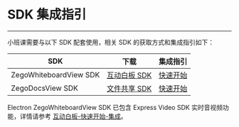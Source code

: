 # SDK 集成指引
---

小班课需要与以下 SDK 配套使用，相关 SDK 的获取方式和集成指引如下：

|SDK|下载|集成指引|
|-|-|-|
|ZegoWhiteboardView SDK|[互动白板 SDK](https://doc-zh.zego.im/zh/6497.html)|[快速开始](https://doc-zh.zego.im/zh/6483.html)|
|ZegoDocsView SDK|[文件共享 SDK](https://doc-zh.zego.im/zh/6498.html)|[快速开始](https://doc-zh.zego.im/zh/6493.html)|

<Note title="Note">


Electron ZegoWhiteboardView SDK 已包含 Express Video SDK 实时音视频功能，详情请参考 [互动白板-快速开始-集成](https://doc-zh.zego.im/article/6483)。
</Note>
